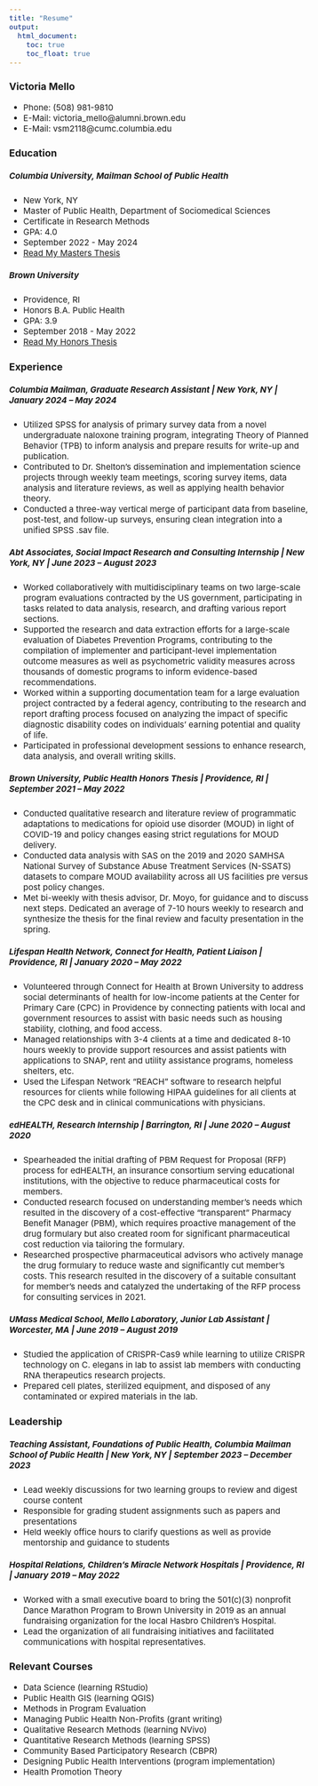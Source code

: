```yaml
---
title: "Resume"
output: 
  html_document:
    toc: true
    toc_float: true
---
```

<style>
  body {
    font-size: 15px; /
  }
</style>

### Victoria Mello
- Phone: (508) 981-9810
- E-Mail: victoria_mello@alumni.brown.edu
- E-Mail: vsm2118@cumc.columbia.edu

### Education

##### Columbia University, Mailman School of Public Health
* New York, NY
* Master of Public Health, Department of Sociomedical Sciences
* Certificate in Research Methods
* GPA: 4.0
* September 2022 - May 2024
* [Read My Masters Thesis](Mello_Thesis_MPH.pdf)

##### Brown University
* Providence, RI
* Honors B.A. Public Health
* GPA: 3.9
* September 2018 - May 2022
* [Read My Honors Thesis](VMthesis.pdf)

### Experience

##### Columbia Mailman, Graduate Research Assistant  |  New York, NY | January 2024 – May 2024
* Utilized SPSS for analysis of primary survey data from a novel undergraduate naloxone training program, integrating Theory of Planned Behavior (TPB) to inform analysis and prepare results for write-up and publication.
* Contributed to Dr. Shelton's dissemination and implementation science projects through weekly team meetings, scoring survey items, data analysis and literature reviews, as well as applying health behavior theory.
* Conducted a three-way vertical merge of participant data from baseline, post-test, and follow-up surveys, ensuring clean integration into a unified SPSS .sav file.

##### Abt Associates, Social Impact Research and Consulting Internship  |  New York, NY | June 2023 – August 2023
* Worked collaboratively with multidisciplinary teams on two large-scale program evaluations contracted by the US government, participating in tasks related to data analysis, research, and drafting various report sections.
* Supported the research and data extraction efforts for a large-scale evaluation of Diabetes Prevention Programs, contributing to the compilation of implementer and participant-level implementation outcome measures as well as psychometric validity measures across thousands of domestic programs to inform evidence-based recommendations.
* Worked within a supporting documentation team for a large evaluation project contracted by a federal agency, contributing to the research and report drafting process focused on analyzing the impact of specific diagnostic disability codes on individuals' earning potential and quality of life. 
* Participated in professional development sessions to enhance research, data analysis, and overall writing skills.

##### Brown University, Public Health Honors Thesis  |  Providence, RI | September 2021 – May 2022
* Conducted qualitative research and literature review of programmatic adaptations to medications for opioid use disorder (MOUD) in light of COVID-19 and policy changes easing strict regulations for MOUD delivery.
* Conducted data analysis with SAS on the 2019 and 2020 SAMHSA National Survey of Substance Abuse Treatment Services (N-SSATS) datasets to compare MOUD availability across all US facilities pre versus post policy changes. 
* Met bi-weekly with thesis advisor, Dr. Moyo, for guidance and to discuss next steps. Dedicated an average of 7-10 hours weekly to research and synthesize the thesis for the final review and faculty presentation in the spring.

##### Lifespan Health Network, Connect for Health, Patient Liaison  |  Providence, RI | January 2020 – May 2022

* Volunteered through Connect for Health at Brown University to address social determinants of health for low-income patients at the Center for Primary Care (CPC) in Providence by connecting patients with local and government resources to assist with basic needs such as housing stability, clothing, and food access.
* Managed relationships with 3-4 clients at a time and dedicated 8-10 hours weekly to provide support resources and assist patients with applications to SNAP, rent and utility assistance programs, homeless shelters, etc. 
* Used the Lifespan Network “REACH” software to research helpful resources for clients while following HIPAA guidelines for all clients at the CPC desk and in clinical communications with physicians. 

##### edHEALTH, Research Internship  |  Barrington, RI | June 2020 – August 2020
* Spearheaded the initial drafting of PBM Request for Proposal (RFP) process for edHEALTH, an insurance consortium serving educational institutions, with the objective to reduce pharmaceutical costs for members. 
* Conducted research focused on understanding member’s needs which resulted in the discovery of a cost-effective “transparent” Pharmacy Benefit Manager (PBM), which requires proactive management of the drug formulary but also created room for significant pharmaceutical cost reduction via tailoring the formulary.
* Researched prospective pharmaceutical advisors who actively manage the drug formulary to reduce waste and significantly cut member’s costs. This research resulted in the discovery of a suitable consultant for member’s needs and catalyzed the undertaking of the RFP process for consulting services in 2021.

##### UMass Medical School, Mello Laboratory, Junior Lab Assistant  |  Worcester, MA | June 2019 – August 2019
* Studied the application of CRISPR-Cas9 while learning to utilize CRISPR technology on C. elegans in lab to assist lab members with conducting RNA therapeutics research projects.
* Prepared cell plates, sterilized equipment, and disposed of any contaminated or expired materials in the lab.


### Leadership

##### Teaching Assistant, Foundations of Public Health, Columbia Mailman School of Public Health |  New York, NY | September 2023 – December 2023
* Lead weekly discussions for two learning groups to review and digest course content
* Responsible for grading student assignments such as papers and presentations 
* Held weekly office hours to clarify questions as well as provide mentorship and guidance to students

##### Hospital Relations, Children’s Miracle Network Hospitals  |  Providence, RI | January 2019 – May 2022
* Worked with a small executive board to bring the 501(c)(3) nonprofit Dance Marathon Program to Brown University in 2019 as an annual fundraising organization for the local Hasbro Children’s Hospital. 
* Lead the organization of all fundraising initiatives and facilitated communications with hospital representatives.


### Relevant Courses 
* Data Science (learning RStudio)
* Public Health GIS (learning QGIS)
* Methods in Program Evaluation 
* Managing Public Health Non-Profits (grant writing)
* Qualitative Research Methods (learning NVivo)
* Quantitative Research Methods (learning SPSS)
* Community Based Participatory Research (CBPR)
* Designing Public Health Interventions (program implementation)
* Health Promotion Theory

